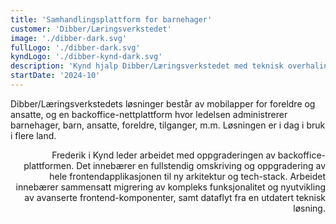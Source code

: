 ```yaml
---
title: 'Samhandlingsplattform for barnehager'
customer: 'Dibber/Læringsverkstedet'
image: './dibber-dark.svg'
fullLogo: './dibber-dark.svg'
kyndLogo: './dibber-kynd-dark.svg'
description: 'Kynd hjalp Dibber/Læringsverkstedet med teknisk overhaling av deres samhandlingsplattform for barnehager.'
startDate: '2024-10'
---
```



<PageSection heading="Samhandlingsplattform for barnehager" subheading="◃ Prosjektet">
  <Prose align="left">
    <p>
      Dibber/Læringsverkstedets løsninger består av mobilapper for foreldre og ansatte, og en
      backoffice-nettplattform hvor ledelsen administrerer barnehager, barn, ansatte, foreldre,
      tilganger, m.m. Løsningen er i dag i bruk i flere land.
    </p>
  </Prose>
</PageSection>

<PageSection heading="Frontend Tech Lead" subheading="◃ Kynds rolle">
  <Prose align="right">
    <p>
      Frederik i Kynd leder arbeidet med oppgraderingen av backoffice-plattformen. Det innebærer en
      fullstendig omskriving og oppgradering av hele frontendapplikasjonen til ny arkitektur og
      tech-stack. Arbeidet innebærer sammensatt migrering av kompleks funksjonalitet og nyutvikling
      av avanserte frontend-komponenter, samt dataflyt fra en utdatert teknisk løsning.
    </p>
  </Prose>
</PageSection>
